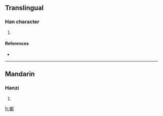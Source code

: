 ==Translingual==

===Han character===
{{Han char|rn=64|rad=手|as=14|sn=17|four=5708<sub>2</sub>|canj=手竹山人 (QHUO)}}

# {{defn|Han|sort=手14}}

====References====
* {{Han ref|kx=0460.120|dkj=12865|hdz=31974.130|uh=64E8|ud=25832|bh=ECED|bd=60653}}

----

==Mandarin==

===Hanzi===
{{cmn-hanzi|pin=[[yé]] ([[ye2]])|wg=yeh<sup>2</sup>}}

# {{defn|Mandarin|sort=手14}}

[[fr:擨]]